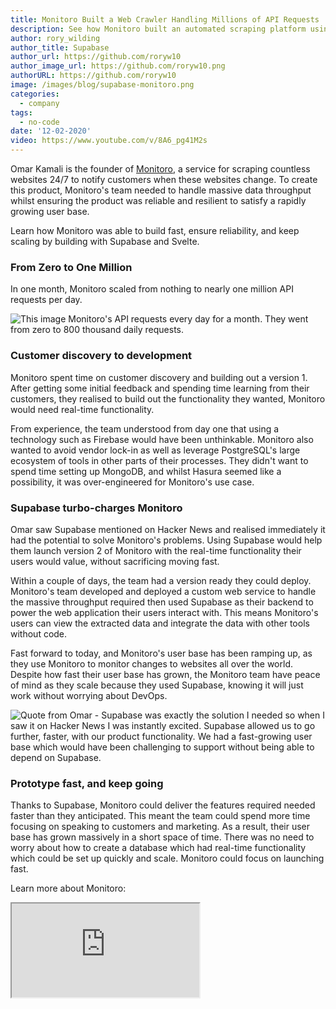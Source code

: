 ```yaml
---
title: Monitoro Built a Web Crawler Handling Millions of API Requests
description: See how Monitoro built an automated scraping platform using Supabase.
author: rory_wilding
author_title: Supabase
author_url: https://github.com/roryw10
author_image_url: https://github.com/roryw10.png
authorURL: https://github.com/roryw10
image: /images/blog/supabase-monitoro.png
categories:
  - company
tags:
  - no-code
date: '12-02-2020'
video: https://www.youtube.com/v/8A6_pg41M2s
---
```


Omar Kamali is the founder of [Monitoro](https://www.monitoro.xyz/), a service for scraping countless websites 24/7 to notify customers when these websites change. To create this product, Monitoro's team needed to handle massive data throughput whilst ensuring the product was reliable and resilient to satisfy a rapidly growing user base.

Learn how Monitoro was able to build fast, ensure reliability, and keep scaling by building with Supabase and Svelte.

### From Zero to One Million

In one month, Monitoro scaled from nothing to nearly one million API requests per day.

![This image Monitoro's API requests every day for a month. They went from zero to 800 thousand daily requests.](/images/blog/monitoro-requests.png)

### Customer discovery to development

Monitoro spent time on customer discovery and building out a version 1. After getting some initial feedback and spending time learning from their customers, they realised to build out the functionality they wanted, Monitoro would need real-time functionality.

From experience, the team understood from day one that using a technology such as Firebase would have been unthinkable. Monitoro also wanted to avoid vendor lock-in as well as leverage PostgreSQL's large ecosystem of tools in other parts of their processes. They didn't want to spend time setting up MongoDB, and whilst Hasura seemed like a possibility, it was over-engineered for Monitoro's use case.

### Supabase turbo-charges Monitoro

Omar saw Supabase mentioned on Hacker News and realised immediately it had the potential to solve Monitoro's problems. Using Supabase would help them launch version 2 of Monitoro with the real-time functionality their users would value, without sacrificing moving fast.

Within a couple of days, the team had a version ready they could deploy. Monitoro's team developed and deployed a custom web service to handle the massive throughput required then used Supabase as their backend to power the web application their users interact with. This means Monitoro's users can view the extracted data and integrate the data with other tools without code.

Fast forward to today, and Monitoro's user base has been ramping up, as they use Monitoro to monitor changes to websites all over the world. Despite how fast their user base has grown, the Monitoro team have peace of mind as they scale because they used Supabase, knowing it will just work without worrying about DevOps.

![Quote from Omar - Supabase was exactly the solution I needed so when I saw it on Hacker News I was instantly excited. Supabase allowed us to go further, faster, with our product functionality. We had a fast-growing user base which would have been challenging to support without being able to depend on Supabase.](/images/blog/omar-monitoro.png)

### Prototype fast, and keep going

Thanks to Supabase, Monitoro could deliver the features required needed faster than they anticipated. This meant the team could spend more time focusing on speaking to customers and marketing. As a result, their user base has grown massively in a short space of time. There was no need to worry about how to create a database which had real-time functionality which could be set up quickly and scale. Monitoro could focus on launching fast.

Learn more about Monitoro:

<div className="video-container">
  <iframe
    className="w-full video-with-border"
    src="https://www.youtube-nocookie.com/embed/8A6_pg41M2s"
    frameBorder="1"
    allow="accelerometer; autoplay; clipboard-write; encrypted-media; gyroscope; picture-in-picture"
    allowFullScreen
  ></iframe>
</div>
